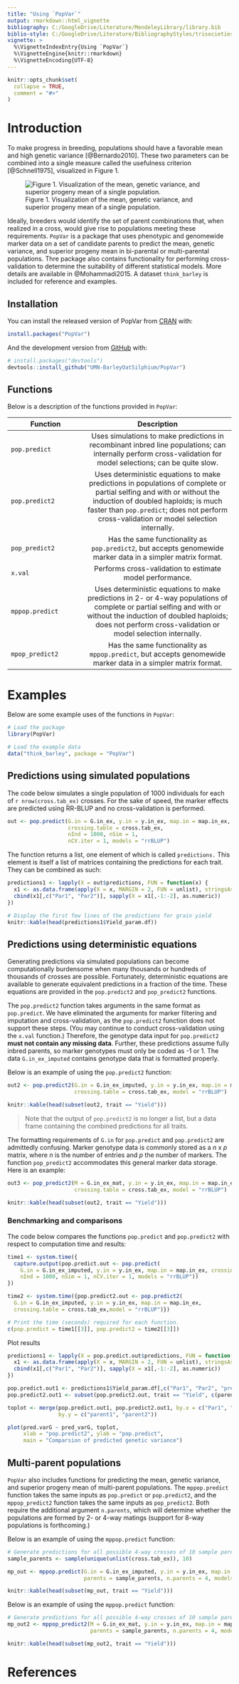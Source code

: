 ```yaml
---
title: "Using `PopVar`"
output: rmarkdown::html_vignette
bibliography: C:/GoogleDrive/Literature/MendeleyLibrary/library.bib
biblio-style: C:/GoogleDrive/Literature/BibliographyStyles/trisocieties
vignette: >
  %\VignetteIndexEntry{Using `PopVar`}
  %\VignetteEngine{knitr::rmarkdown}
  %\VignetteEncoding{UTF-8}
---
```


```r
knitr::opts_chunk$set(
  collapse = TRUE,
  comment = "#>"
)
```


# Introduction

To make progress in breeding, populations should have a favorable mean and high genetic variance [@Bernardo2010]. These two parameters can be combined into a single measure called the usefulness criterion [@Schnell1975], visualized in Figure 1.

![Figure 1. Visualization of the mean, genetic variance, and superior progeny mean of a single population.](figures/figure1.png)



Ideally, breeders would identify the set of parent combinations that, when realized in a cross, would give rise to populations meeting these requirements. `PopVar` is a package that uses phenotypic and genomewide marker data on a set of candidate parents to predict the mean, genetic variance, and superior progeny mean in bi-parental or multi-parental populations. Thre package also contains functionality for performing cross-validation to determine the suitability of different statistical models. More details are available in @Mohammadi2015. A dataset `think_barley` is included for reference and examples.




## Installation

You can install the released version of PopVar from [CRAN](https://CRAN.R-project.org) with:

``` r
install.packages("PopVar")
```

And the development version from [GitHub](https://github.com/) with:

``` r
# install.packages("devtools")
devtools::install_github("UMN-BarleyOatSilphium/PopVar")
```


## Functions

Below is a description of the functions provided in `PopVar`:

| Function        | Description                     |
|-----------------|:-------------------------------:|
| `pop.predict` | Uses simulations to make predictions in recombinant inbred line populations; can internally perform cross-validation for model selections; can be quite slow. |
| `pop.predict2` | Uses deterministic equations to make predictions in populations of complete or partial selfing and with or without the induction of doubled haploids; is much faster than `pop.predict`; does not perform cross-validation or model selection internally. |
| `pop_predict2` | Has the same functionality as `pop.predict2`, but accepts genomewide marker data in a simpler matrix format. |
| `x.val` | Performs cross-validation to estimate model performance. |
| `mppop.predict` | Uses deterministic equations to make predictions in 2- or 4-way populations of complete or partial selfing and with or without the induction of doubled haploids; does not perform cross-validation or model selection internally. |
| `mpop_predict2` | Has the same functionality as `mppop.predict`, but accepts genomewide marker data in a simpler matrix format. |


# Examples

Below are some example uses of the functions in `PopVar`:

```r
# Load the package
library(PopVar)

# Load the example data
data("think_barley", package = "PopVar")
```


## Predictions using simulated populations

The code below simulates a single population of 1000 individuals for each of `r nrow(cross.tab_ex)` crosses. For the sake of speed, the marker effects are predicted using RR-BLUP and no cross-validation is performed.

```r
out <- pop.predict(G.in = G.in_ex, y.in = y.in_ex, map.in = map.in_ex,
                   crossing.table = cross.tab_ex,
                   nInd = 1000, nSim = 1, 
                   nCV.iter = 1, models = "rrBLUP")
```

The function returns a list, one element of which is called `predictions.` This element is itself a list of matrices containing the predictions for each trait. They can be combined as such:

```r
predictions1 <- lapply(X = out$predictions, FUN = function(x) {
  x1 <- as.data.frame(apply(X = x, MARGIN = 2, FUN = unlist), stringsAsFactors = FALSE)
  cbind(x1[,c("Par1", "Par2")], sapply(X = x1[,-1:-2], as.numeric)) 
})

# Display the first few lines of the predictions for grain yield
knitr::kable(head(predictions1$Yield_param.df))

```



## Predictions using deterministic equations

Generating predictions via simulated populations can become computationally burdensome when many thousands or hundreds of thousands of crosses are possible. Fortunately, deterministic equations are available to generate equivalent predictions in a fraction of the time. These equations are provided in the `pop.predict2` and `pop_predict2` functions.

The `pop.predict2` function takes arguments in the same format as `pop.predict`. We have eliminated the arguments for marker filtering and imputation and cross-validation, as the `pop.predict2` function does not support these steps. (You may continue to conduct cross-validation using the `x.val` function.) Therefore, the genotype data input for `pop.predict2` **must not contain any missing data**. Further, these predictions assume fully inbred parents, so marker genotypes must only be coded as -1 or 1. The data `G.in_ex_imputed` contains genotype data that is formatted properly.

Below is an example of using the `pop.predict2` function:


```r
out2 <- pop.predict2(G.in = G.in_ex_imputed, y.in = y.in_ex, map.in = map.in_ex,
                     crossing.table = cross.tab_ex, model = "rrBLUP")

knitr::kable(head(subset(out2, trait == "Yield")))

```

> Note that the output of `pop.predict2` is no longer a list, but a data frame containing the combined predictions for all traits.

The formatting requirements of `G.in` for `pop.predict` and `pop.predict2` are admittedly confusing. Marker genotype data is commonly stored as a *n* x *p* matrix, where *n* is the number of entries and *p* the number of markers. The function `pop_predict2` accommodates this general marker data storage. Here is an example:

```r
out3 <- pop_predict2(M = G.in_ex_mat, y.in = y.in_ex, map.in = map.in_ex,
                     crossing.table = cross.tab_ex, model = "rrBLUP")

knitr::kable(head(subset(out2, trait == "Yield")))

```



### Benchmarking and comparisons

The code below compares the functions `pop.predict` and `pop.predict2` with respect to computation time and results:

```r
time1 <- system.time({
  capture.output(pop.predict.out <- pop.predict(
    G.in = G.in_ex_imputed, y.in = y.in_ex, map.in = map.in_ex, crossing.table = cross.tab_ex,
    nInd = 1000, nSim = 1, nCV.iter = 1, models = "rrBLUP"))
})

time2 <- system.time({pop.predict2.out <- pop.predict2(
  G.in = G.in_ex_imputed, y.in = y.in_ex, map.in = map.in_ex,
  crossing.table = cross.tab_ex,model = "rrBLUP")})

# Print the time (seconds) required for each function.
c(pop.predict = time1[[3]], pop.predict2 = time2[[3]])

```



Plot results

```r
predictions1 <- lapply(X = pop.predict.out$predictions, FUN = function(x) {
  x1 <- as.data.frame(apply(X = x, MARGIN = 2, FUN = unlist), stringsAsFactors = FALSE)
  cbind(x1[,c("Par1", "Par2")], sapply(X = x1[,-1:-2], as.numeric))
})

pop.predict.out1 <- predictions1$Yield_param.df[,c("Par1", "Par2", "pred.varG")]
pop.predict2.out1 <- subset(pop.predict2.out, trait == "Yield", c(parent1, parent2, pred_varG))

toplot <- merge(pop.predict.out1, pop.predict2.out1, by.x = c("Par1", "Par2"),
                by.y = c("parent1", "parent2"))

plot(pred.varG ~ pred_varG, toplot,
     xlab = "pop.predict2", ylab = "pop.predict",
     main = "Comparsion of predicted genetic variance")

```



## Multi-parent populations

`PopVar` also includes functions for predicting the mean, genetic variance, and superior progeny mean of multi-parent populations. The `mppop.predict` function takes the same inputs as `pop.predict` or `pop.predict2`, and the `mppop_predict2` function takes the same inputs as `pop_predict2`. Both require the additional argument `n.parents`, which will determine whether the populations are formed by 2- or 4-way matings (support for 8-way populations is forthcoming.)

Below is an example of using the `mppop.predict` function:


```r
# Generate predictions for all possible 4-way crosses of 10 sample parents
sample_parents <- sample(unique(unlist(cross.tab_ex)), 10)

mp_out <- mppop.predict(G.in = G.in_ex_imputed, y.in = y.in_ex, map.in = map.in_ex,
                        parents = sample_parents, n.parents = 4, models = "rrBLUP")

knitr::kable(head(subset(mp_out, trait == "Yield")))

```


Below is an example of using the `mppop.predict` function:


```r
# Generate predictions for all possible 4-way crosses of 10 sample parents
mp_out2 <- mppop_predict2(M = G.in_ex_mat, y.in = y.in_ex, map.in = map.in_ex,
                          parents = sample_parents, n.parents = 4, models = "rrBLUP")

knitr::kable(head(subset(mp_out2, trait == "Yield")))

```






# References

